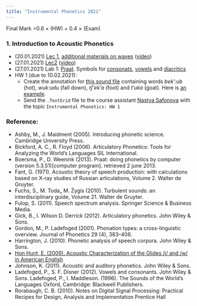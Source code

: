 ```yaml
---
title: "Instrumental Phonetics 2021"
---
```


Final Mark =0.6 $\times$ (HW) + 0.4 $\times$ (Exam)

### 1. Introduction to Acoustic Phonetics

* (20.01.2021)	[Lec 1](https://github.com/agricolamz/2021_HSE_m_Instrumental_phonetics/raw/master/docs/lec%201/21.01.16_Acoustic_Phonetics_lec_1.pdf), [additional materials on waves](https://pudding.cool/2018/02/waveforms/) ([video](https://youtu.be/AD2KYpXlo4A))
* (27.01.2021) [Lec2](https://github.com/agricolamz/2021_HSE_m_Instrumental_phonetics/raw/master/docs/2021.01.27_bioacoustics.pdf) ([video](https://youtu.be/NoZxQiu1fzs))
* (27.01.2021)	Lab 1: [Praat](http://www.fon.hum.uva.nl/praat/). Symbols for [consonats](http://www.fon.hum.uva.nl/praat/manual/Phonetic_symbols__consonants_1.png), [vowels](http://www.fon.hum.uva.nl/praat/manual/Phonetic_symbols__vowels_1.png) and [diacritics](http://www.fon.hum.uva.nl/praat/manual/Phonetic_symbols__diacritics.html)
* HW 1 (due to 10.02.2021): 
    * Create the  annotation for [this sound file](https://github.com/agricolamz/2018_m_Instrumental_Phonetics/blob/master/docs/materials/andi_plosives.wav?raw=true) containing words *bek':ub* (hot), *wuk:udu* (fall down), *tʃ'ek'a* (foot) and *t'uka* (goat). Here is [an example](https://raw.githubusercontent.com/agricolamz/2018_m_Instrumental_Phonetics/master/docs/hw1.png).
    * Send the `.TextGrid` file to the course assistant [Nastya Safonova](mailto:nastya-saff@yandex.ru) with the topic `Instrumental Phonetics: HW 1`


### Reference:

* Ashby, M., J. Maidment (2005). Introducing phonetic science. Cambridge University Press.
* Bickford, A. C., R. Floyd (2006). Articulatory Phonetics: Tools for Analyzing the World’s Languages SIL International. 
* Boersma,  P.,  D.  Weenink  (2013). Praat:    doing  phonetics  by  computer  (version 5.3.51)[computer program]. retrieved 2 june 2013.
* Fant, G. (1971). Acoustic theory of speech production:  with calculations based on X-ray studies of Russian articulations, Volume 2.  Walter de Gruyter.
* Fuchs, S., M. Toda„ M. Żygis (2010). Turbulent sounds:  an interdisciplinary guide, Volume 21.  Walter de Gruyter.
* Fulop, S. (2011). Speech spectrum analysis.  Springer Science & Business Media.
* Gick, B., I. Wilson D. Derrick (2012). Articulatory phonetics. John Wiley & Sons.
* Gordon, M., P. Ladefoged (2001).  Phonation types: a cross-linguistic overview. Journal of Phonetics 29 (4), 383–406.
* Harrington, J. (2010). Phonetic analysis of speech corpora. John Wiley & Sons.
* [Hon Hunt, E. (2009). Acoustic Characterization of the Glides /j/ and /w/ in American English](https://dspace.mit.edu/bitstream/handle/1721.1/52797/547382338-MIT.pdf;sequence=2)
* Johnson, K. (2011). Acoustic and auditory phonetics. John Wiley & Sons.
* Ladefoged, P., S. F. Disner (2012). Vowels and consonants. John Wiley & Sons.
Ladefoged, P., I. Maddieson. (1996). The Sounds of the World’s Languages Oxford, Cambridge: Blackwell Publishers.
* Rorabaugh, C. B. (2010). Notes on Digital Signal Processing: Practical Recipes for Design, Analysis and Implementation Prentice Hall